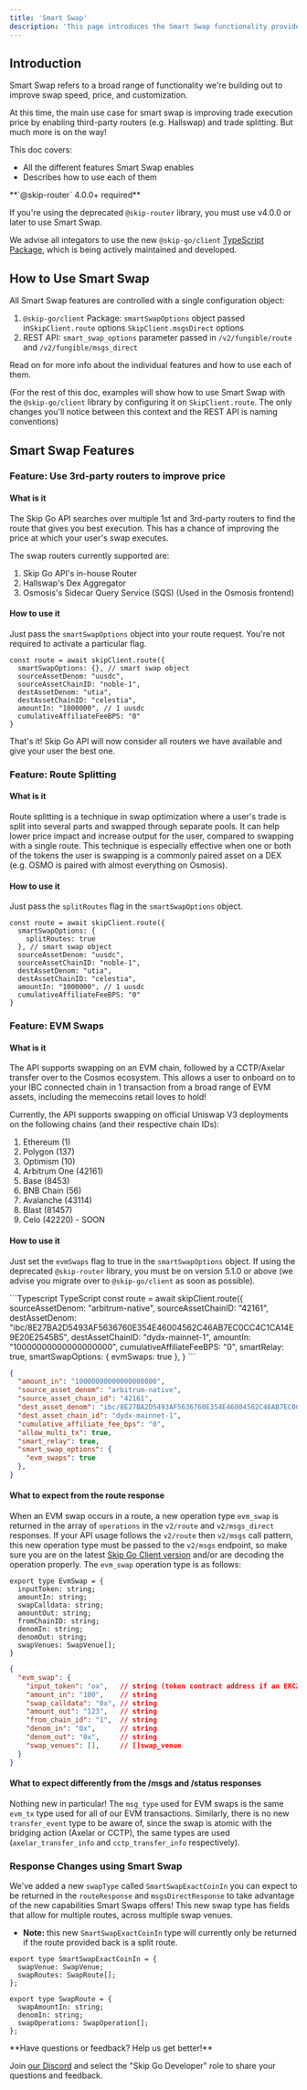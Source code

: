 ```yaml
---
title: 'Smart Swap'
description: 'This page introduces the Smart Swap functionality provided by the Skip Go API to improve swap speed, price, and customization.'
---
```


## Introduction

Smart Swap refers to a broad range of functionality we're building out to improve swap speed, price, and customization.

At this time, the main use case for smart swap is improving trade execution price by enabling third-party routers (e.g. Hallswap) and trade splitting. But much more is on the way!

This doc covers:

- All the different features Smart Swap enables
- Describes how to use each of them

 <Warning>
 **`@skip-router` 4.0.0+ required**

If you're using the deprecated `@skip-router` library, you must use v4.0.0 or later to use Smart Swap.

We advise all integators to use the new `@skip-go/client` [TypeScript Package](https://www.npmjs.com/package/@skip-go/client), which is being actively maintained and developed.

</Warning>

## How to Use Smart Swap

All Smart Swap features are controlled with a single configuration object:

1. `@skip-go/client` Package: `smartSwapOptions` object passed in`SkipClient.route` options `SkipClient.msgsDirect` options
2. REST API: `smart_swap_options` parameter passed in `/v2/fungible/route` and `/v2/fungible/msgs_direct`

Read on for more info about the individual features and how to use each of them.

(For the rest of this doc, examples will show how to use Smart Swap with the `@skip-go/client` library by configuring it on `SkipClient.route`. The only changes you'll notice between this context and the REST API is naming conventions)

## Smart Swap Features

### Feature: Use 3rd-party routers to improve price

#### What is it

The Skip Go API searches over multiple 1st and 3rd-party routers to find the route that gives you best execution. This has a chance of improving the price at which your user's swap executes.

The swap routers currently supported are:

1. Skip Go API's in-house Router
2. Hallswap's Dex Aggregator
3. Osmosis's Sidecar Query Service (SQS) (Used in the Osmosis frontend)

#### How to use it

Just pass the `smartSwapOptions` object into your route request. You're not required to activate a particular flag.

```text TypeScript
const route = await skipClient.route({
  smartSwapOptions: {}, // smart swap object
  sourceAssetDenom: "uusdc",
  sourceAssetChainID: "noble-1",
  destAssetDenom: "utia",
  destAssetChainID: "celestia",
  amountIn: "1000000", // 1 uusdc
  cumulativeAffiliateFeeBPS: "0"
}
```

That's it! Skip Go API will now consider all routers we have available and give your user the best one.

### Feature: Route Splitting

#### What is it

Route splitting is a technique in swap optimization where a user's trade is split into several parts and swapped through separate pools. It can help lower price impact and increase output for the user, compared to swapping with a single route. This technique is especially effective when one or both of the tokens the user is swapping is a commonly paired asset on a DEX (e.g. OSMO is paired with almost everything on Osmosis).

#### How to use it

Just pass the `splitRoutes` flag in the `smartSwapOptions` object.

```text TypeScript
const route = await skipClient.route({
  smartSwapOptions: {
    splitRoutes: true
  }, // smart swap object
  sourceAssetDenom: "uusdc",
  sourceAssetChainID: "noble-1",
  destAssetDenom: "utia",
  destAssetChainID: "celestia",
  amountIn: "1000000", // 1 uusdc
  cumulativeAffiliateFeeBPS: "0"
}
```

### Feature: EVM Swaps

#### What is it

The API supports swapping on an EVM chain, followed by a CCTP/Axelar transfer over to the Cosmos ecosystem. This allows a user to onboard on to your IBC connected chain in 1 transaction from a broad range of EVM assets, including the memecoins retail loves to hold!

Currently, the API supports swapping on official Uniswap V3 deployments on the following chains (and their respective chain IDs):

1. Ethereum (1)
2. Polygon (137)
3. Optimism (10)
4. Arbitrum One (42161)
5. Base (8453)
6. BNB Chain (56)
7. Avalanche (43114)
8. Blast (81457)
9. Celo (42220) - SOON

#### How to use it

Just set the `evmSwaps` flag to true in the `smartSwapOptions` object. If using the deprecated `@skip-router` library, you must be on version 5.1.0 or above (we advise you migrate over to `@skip-go/client` as soon as possible).

<CodeGroup>
```Typescript TypeScript
const route = await skipClient.route({
  sourceAssetDenom: "arbitrum-native",
  sourceAssetChainID: "42161",
  destAssetDenom: "ibc/8E27BA2D5493AF5636760E354E46004562C46AB7EC0CC4C1CA14E9E20E2545B5",
  destAssetChainID: "dydx-mainnet-1",
  amountIn: "10000000000000000000",
  cumulativeAffiliateFeeBPS: "0",
  smartRelay: true,
  smartSwapOptions: {
    evmSwaps: true
  },
}
```

```JSON JSON
{
  "amount_in": "10000000000000000000",
  "source_asset_denom": "arbitrum-native",
  "source_asset_chain_id": "42161",
  "dest_asset_denom": "ibc/8E27BA2D5493AF5636760E354E46004562C46AB7EC0CC4C1CA14E9E20E2545B5",
  "dest_asset_chain_id": "dydx-mainnet-1",
  "cumulative_affiliate_fee_bps": "0",
  "allow_multi_tx": true,
  "smart_relay": true,
  "smart_swap_options": {
  	"evm_swaps": true
  },
}
```

</CodeGroup>

#### What to expect from the route response

When an EVM swap occurs in a route, a new operation type `evm_swap` is returned in the array of `operations` in the `v2/route` and `v2/msgs_direct` responses. If your API usage follows the `v2/route` then `v2/msgs` call pattern, this new operation type must be passed to the `v2/msgs` endpoint, so make sure you are on the latest [Skip Go Client version](https://www.npmjs.com/package/@skip-go/client) and/or are decoding the operation properly. The `evm_swap` operation type is as follows:

<CodeGroup>

```text TypeScript
export type EvmSwap = {
  inputToken: string;
  amountIn: string;
  swapCalldata: string;
  amountOut: string;
  fromChainID: string;
  denomIn: string;
  denomOut: string;
  swapVenues: SwapVenue[];
}
```

```JSON JSON
{
  "evm_swap": {
    "input_token": "ox",   // string (token contract address if an ERC20 token, blank if native)
    "amount_in": "100",    // string
    "swap_calldata": "0x", // string
    "amount_out": "123",   // string
    "from_chain_id": "1",  // string
    "denom_in": "0x",      // string
    "denom_out": "0x",     // string
    "swap_venues": [],     // []swap_venue
  }
}
```

</CodeGroup>

#### What to expect differently from the /msgs and /status responses

Nothing new in particular! The `msg_type` used for EVM swaps is the same `evm_tx` type used for all of our EVM transactions. Similarly, there is no new `transfer_event` type to be aware of, since the swap is atomic with the bridging action (Axelar or CCTP), the same types are used (`axelar_transfer_info` and `cctp_transfer_info` respectively).

### Response Changes using Smart Swap

We've added a new `swapType` called `SmartSwapExactCoinIn` you can expect to be returned in the `routeResponse` and `msgsDirectResponse` to take advantage of the new capabilities Smart Swaps offers! This new swap type has fields that allow for multiple routes, across multiple swap venues.

- **Note:** this new `SmartSwapExactCoinIn` type will currently only be returned if the route provided back is a split route.

```type type
export type SmartSwapExactCoinIn = {
  swapVenue: SwapVenue;
  swapRoutes: SwapRoute[];
};

export type SwapRoute = {
  swapAmountIn: string;
  denomIn: string;
  swapOperations: SwapOperation[];
};
```

  <Check>
 **Have questions or feedback? Help us get better!**

Join [our Discord](https://skip.build/discord) and select the "Skip Go Developer" role to share your questions and feedback.

 </Check>
